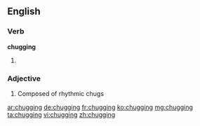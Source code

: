 ==English==

===Verb===
'''chugging'''

# {{present participle of|chug}}

===Adjective===
{{en-adj}}

# Composed of rhythmic chugs

[[ar:chugging]]
[[de:chugging]]
[[fr:chugging]]
[[ko:chugging]]
[[mg:chugging]]
[[ta:chugging]]
[[vi:chugging]]
[[zh:chugging]]